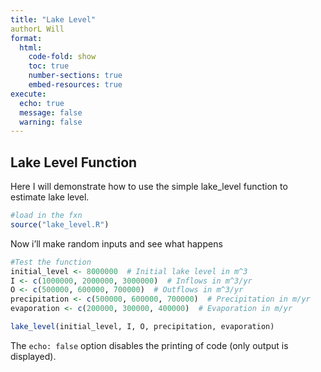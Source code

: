 ```yaml
---
title: "Lake Level"
authorL Will
format: 
  html:
    code-fold: show
    toc: true
    number-sections: true
    embed-resources: true
execute:
  echo: true
  message: false
  warning: false
---
```


## Lake Level Function

Here I will demonstrate how to use the simple lake_level function to estimate lake level.

```r
#load in the fxn
source("lake_level.R")
```

Now i'll make random inputs and see what happens

```r
#Test the function
initial_level <- 8000000  # Initial lake level in m^3
I <- c(1000000, 2000000, 3000000)  # Inflows in m^3/yr
O <- c(500000, 600000, 700000)  # Outflows in m^3/yr
precipitation <- c(500000, 600000, 700000)  # Precipitation in m/yr
evaporation <- c(200000, 300000, 400000)  # Evaporation in m/yr

lake_level(initial_level, I, O, precipitation, evaporation)
```

The `echo: false` option disables the printing of code (only output is displayed).
